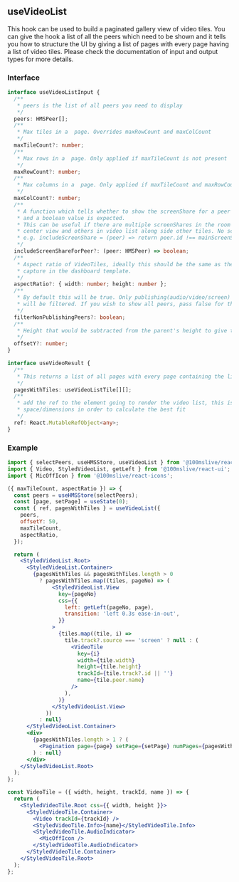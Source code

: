 ## useVideoList

This hook can be used to build a paginated gallery view of video tiles. You can give the hook
a list of all the peers which need to be shown and it tells you how to structure the UI by giving
a list of pages with every page having a list of video tiles.
Please check the documentation of input and output types for more details.


### Interface

```ts
interface useVideoListInput {
  /**
   * peers is the list of all peers you need to display
   */
  peers: HMSPeer[];
  /**
   * Max tiles in a  page. Overrides maxRowCount and maxColCount
   */
  maxTileCount?: number;
  /**
   * Max rows in a  page. Only applied if maxTileCount is not present
   */
  maxRowCount?: number;
  /**
   * Max columns in a  page. Only applied if maxTileCount and maxRowCount are not present
   */
  maxColCount?: number;
  /**
   * A function which tells whether to show the screenShare for a peer who is screensharing. A peer is passed
   * and a boolean value is expected.
   * This can be useful if there are multiple screenShares in the room where you may want to show the main one in the
   * center view and others in video list along side other tiles. No screenShare is included by default.
   * e.g. includeScreenShare = (peer) => return peer.id !== mainScreenSharingPeer.id
   */
  includeScreenShareForPeer?: (peer: HMSPeer) => boolean;
  /**
   * Aspect ratio of VideoTiles, ideally this should be the same as the aspect ratio selected for
   * capture in the dashboard template.
   */
  aspectRatio?: { width: number; height: number };
  /**
   * By default this will be true. Only publishing(audio/video/screen) peers in the passed in peer list
   * will be filtered. If you wish to show all peers, pass false for this.
   */
  filterNonPublishingPeers?: boolean;
  /**
   * Height that would be subtracted from the parent's height to give the available height, use case: if your pagination is inside the parent component then offsetY would be the height of pagination
   */
  offsetY?: number;
}
```

```ts
interface useVideoResult {
  /**
   * This returns a list of all pages with every page containing the list of all tiles on it.
   */
  pagesWithTiles: useVideoListTile[][];
  /**
   * add the ref to the element going to render the video list, this is used to measure the available
   * space/dimensions in order to calculate the best fit
   */
  ref: React.MutableRefObject<any>;
}
```

### Example

<Story id="hooks-usevideolist--example" />

```jsx
import { selectPeers, useHMSStore, useVideoList } from '@100mslive/react-sdk';
import { Video, StyledVideoList, getLeft } from '@100mslive/react-ui';
import { MicOffIcon } from '@100mslive/react-icons';

({ maxTileCount, aspectRatio }) => {
  const peers = useHMSStore(selectPeers);
  const [page, setPage] = useState(0);
  const { ref, pagesWithTiles } = useVideoList({
    peers,
    offsetY: 50,
    maxTileCount,
    aspectRatio,
  });

  return (
    <StyledVideoList.Root>
      <StyledVideoList.Container>
        {pagesWithTiles && pagesWithTiles.length > 0
          ? pagesWithTiles.map((tiles, pageNo) => (
              <StyledVideoList.View
                key={pageNo}
                css={{
                  left: getLeft(pageNo, page),
                  transition: 'left 0.3s ease-in-out',
                }}
              >
                {tiles.map((tile, i) =>
                  tile.track?.source === 'screen' ? null : (
                    <VideoTile
                      key={i}
                      width={tile.width}
                      height={tile.height}
                      trackId={tile.track?.id || ''}
                      name={tile.peer.name}
                    />
                  ),
                )}
              </StyledVideoList.View>
            ))
          : null}
      </StyledVideoList.Container>
      <div>
        {pagesWithTiles.length > 1 ? (
          <Pagination page={page} setPage={setPage} numPages={pagesWithTiles.length} />
        ) : null}
      </div>
    </StyledVideoList.Root>
  );
};

const VideoTile = ({ width, height, trackId, name }) => {
  return (
    <StyledVideoTile.Root css={{ width, height }}>
      <StyledVideoTile.Container>
        <Video trackId={trackId} />
        <StyledVideoTile.Info>{name}</StyledVideoTile.Info>
        <StyledVideoTile.AudioIndicator>
          <MicOffIcon />
        </StyledVideoTile.AudioIndicator>
      </StyledVideoTile.Container>
    </StyledVideoTile.Root>
  );
};
```
